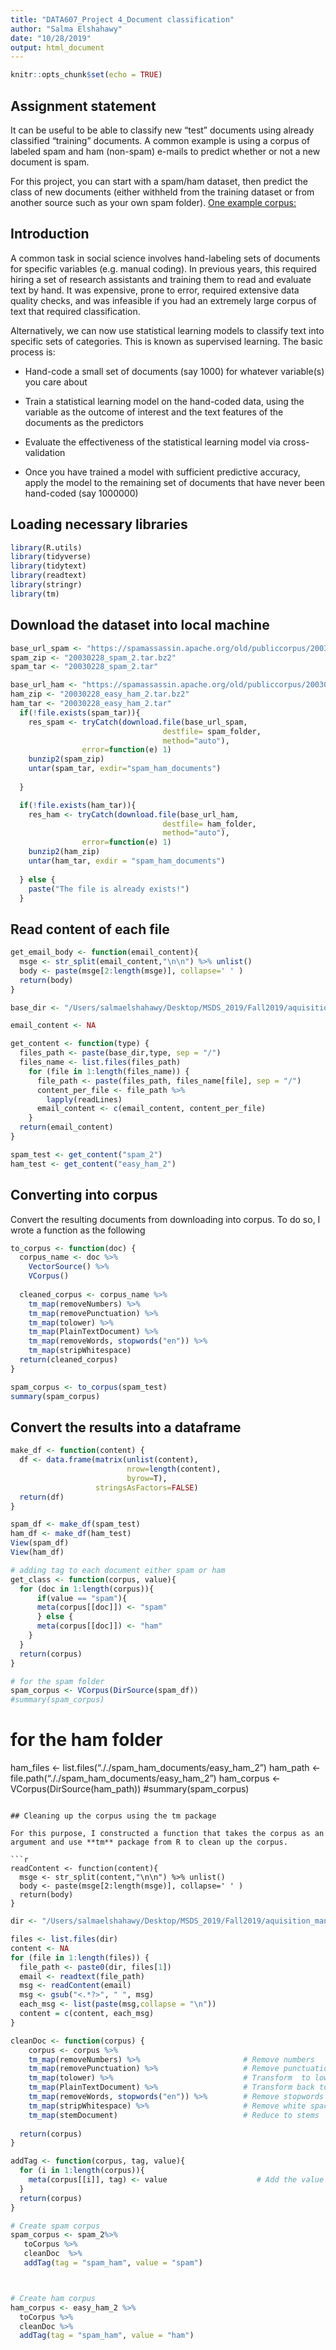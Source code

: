 ```yaml
---
title: "DATA607_Project 4_Document classification"
author: "Salma Elshahawy"
date: "10/28/2019"
output: html_document
---
```


```r
knitr::opts_chunk$set(echo = TRUE)
```

## Assignment statement

It can be useful to be able to classify new "test" documents using already classified "training" documents.  A common example is using a corpus of labeled spam and ham (non-spam) e-mails to predict whether or not a new document is spam.  

For this project, you can start with a spam/ham dataset, then predict the class of new documents (either withheld from the training dataset or from another source such as your own spam folder). [One example corpus:](https://spamassassin.apache.org/old/publiccorpus/)

## Introduction 

A common task in social science involves hand-labeling sets of documents for specific variables (e.g. manual coding). In previous years, this required hiring a set of research assistants and training them to read and evaluate text by hand. It was expensive, prone to error, required extensive data quality checks, and was infeasible if you had an extremely large corpus of text that required classification.

Alternatively, we can now use statistical learning models to classify text into specific sets of categories. This is known as supervised learning. The basic process is:

+ Hand-code a small set of documents (say 1000) for whatever variable(s) you care about

+ Train a statistical learning model on the hand-coded data, using the variable as the outcome of interest and the text features of the documents as the predictors

+ Evaluate the effectiveness of the statistical learning model via cross-validation

+ Once you have trained a model with sufficient predictive accuracy, apply the model to the remaining set of documents that have never been hand-coded (say 1000000)

## Loading necessary libraries

```r
library(R.utils)
library(tidyverse)
library(tidytext)
library(readtext)
library(stringr)
library(tm)
```

## Download the dataset into local machine


```r
base_url_spam <- "https://spamassassin.apache.org/old/publiccorpus/20030228_spam_2.tar.bz2"
spam_zip <- "20030228_spam_2.tar.bz2"
spam_tar <- "20030228_spam_2.tar"

base_url_ham <- "https://spamassassin.apache.org/old/publiccorpus/20030228_easy_ham_2.tar.bz2"
ham_zip <- "20030228_easy_ham_2.tar.bz2"
ham_tar <- "20030228_easy_ham_2.tar"
  if(!file.exists(spam_tar)){
    res_spam <- tryCatch(download.file(base_url_spam,
                                  destfile= spam_folder,
                                  method="auto"),
                error=function(e) 1)
    bunzip2(spam_zip)
    untar(spam_tar, exdir="spam_ham_documents")
    
  } 

  if(!file.exists(ham_tar)){
    res_ham <- tryCatch(download.file(base_url_ham,
                                  destfile= ham_folder,
                                  method="auto"),
                error=function(e) 1)
    bunzip2(ham_zip)
    untar(ham_tar, exdir = "spam_ham_documents")
    
  } else {
    paste("The file is already exists!")
  }
```

## Read content of each file

```r
get_email_body <- function(email_content){
  msge <- str_split(email_content,"\n\n") %>% unlist()
  body <- paste(msge[2:length(msge)], collapse=' ' )
  return(body)
}
```

```r
base_dir <- "/Users/salmaelshahawy/Desktop/MSDS_2019/Fall2019/aquisition_management_607/week_10/spam_ham_documents"

email_content <- NA

get_content <- function(type) {
  files_path <- paste(base_dir,type, sep = "/")
  files_name <- list.files(files_path)
    for (file in 1:length(files_name)) {
      file_path <- paste(files_path, files_name[file], sep = "/")
      content_per_file <- file_path %>%
        lapply(readLines)
      email_content <- c(email_content, content_per_file)
    }
  return(email_content)
}
```

```r
spam_test <- get_content("spam_2")
ham_test <- get_content("easy_ham_2")
```

## Converting into corpus

Convert the resulting documents from downloading into corpus. To do so, I wrote a function as the following 

```r
to_corpus <- function(doc) {
  corpus_name <- doc %>%
    VectorSource() %>%
    VCorpus() 
  
  cleaned_corpus <- corpus_name %>%
    tm_map(removeNumbers) %>%
    tm_map(removePunctuation) %>%
    tm_map(tolower) %>%
    tm_map(PlainTextDocument) %>%
    tm_map(removeWords, stopwords("en")) %>%
    tm_map(stripWhitespace)
  return(cleaned_corpus)
}
```

```r
spam_corpus <- to_corpus(spam_test)
summary(spam_corpus)
```

## Convert the results into a dataframe

```r
make_df <- function(content) {
  df <- data.frame(matrix(unlist(content), 
                          nrow=length(content), 
                          byrow=T),
                   stringsAsFactors=FALSE)
  return(df)
}

spam_df <- make_df(spam_test)
ham_df <- make_df(ham_test)
View(spam_df)
View(ham_df)
```

```r
# adding tag to each document either spam or ham
get_class <- function(corpus, value){
  for (doc in 1:length(corpus)){
      if(value == "spam"){
      meta(corpus[[doc]]) <- "spam"                
      } else {
      meta(corpus[[doc]]) <- "ham"
    }
  }
  return(corpus)
}

```



```r
# for the spam folder
spam_corpus <- VCorpus(DirSource(spam_df))
#summary(spam_corpus)
```
##############

# for the ham folder
ham_files <- list.files("././spam_ham_documents/easy_ham_2")
ham_path <- file.path("././spam_ham_documents/easy_ham_2")
ham_corpus <- VCorpus(DirSource(ham_path))
#summary(spam_corpus)

```

## Cleaning up the corpus using the tm package

For this purpose, I constructed a function that takes the corpus as an argument and use **tm** package from R to clean up the corpus.

```r
readContent <- function(content){
  msge <- str_split(content,"\n\n") %>% unlist()
  body <- paste(msge[2:length(msge)], collapse=' ' )
  return(body)
}

```

```r
dir <- "/Users/salmaelshahawy/Desktop/MSDS_2019/Fall2019/aquisition_management_607/week_10/spam_ham_documents/spam_2/"

files <- list.files(dir)
content <- NA
for (file in 1:length(files)) {
  file_path <- paste0(dir, files[1])
  email <- readtext(file_path)
  msg <- readContent(email)
  msg <- gsub("<.*?>", " ", msg)
  each_msg <- list(paste(msg,collapse = "\n"))
  content = c(content, each_msg)
}
```


```r
cleanDoc <- function(corpus) {
    corpus <- corpus %>%
    tm_map(removeNumbers) %>%                       # Remove numbers
    tm_map(removePunctuation) %>%                   # Remove punctuation symbols 
    tm_map(tolower) %>%                             # Transform  to lowercase
    tm_map(PlainTextDocument) %>%                   # Transform back to PlainTextDocument
    tm_map(removeWords, stopwords("en")) %>%        # Remove stopwords
    tm_map(stripWhitespace) %>%                     # Remove white spaces
    tm_map(stemDocument)                            # Reduce to stems
    
  return(corpus)
}
```

```r

addTag <- function(corpus, tag, value){
  for (i in 1:length(corpus)){
    meta(corpus[[i]], tag) <- value                    # Add the value to the specified tag
  }
  return(corpus)
}
```


```r
# Create spam corpus
spam_corpus <- spam_2%>%
   toCorpus %>% 
   cleanDoc  %>% 
   addTag(tag = "spam_ham", value = "spam")



# Create ham corpus
ham_corpus <- easy_ham_2 %>%
  toCorpus %>%
  cleanDoc %>%
  addTag(tag = "spam_ham", value = "ham")
```






